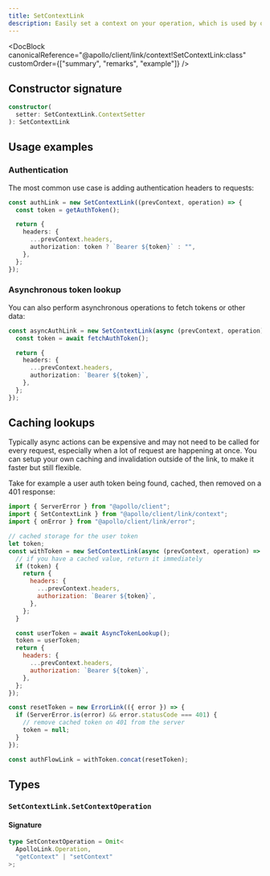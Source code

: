 ```yaml
---
title: SetContextLink
description: Easily set a context on your operation, which is used by other links further down the chain.
---
```


<DocBlock
  canonicalReference="@apollo/client/link/context!SetContextLink:class"
  customOrder={["summary", "remarks", "example"]}
/>

## Constructor signature

```ts
constructor(
  setter: SetContextLink.ContextSetter
): SetContextLink
```

## Usage examples

### Authentication

The most common use case is adding authentication headers to requests:

```ts
const authLink = new SetContextLink((prevContext, operation) => {
  const token = getAuthToken();

  return {
    headers: {
      ...prevContext.headers,
      authorization: token ? `Bearer ${token}` : "",
    },
  };
});
```

### Asynchronous token lookup

You can also perform asynchronous operations to fetch tokens or other data:

```ts
const asyncAuthLink = new SetContextLink(async (prevContext, operation) => {
  const token = await fetchAuthToken();

  return {
    headers: {
      ...prevContext.headers,
      authorization: `Bearer ${token}`,
    },
  };
});
```

## Caching lookups

Typically async actions can be expensive and may not need to be called for every request, especially when a lot of request are happening at once. You can setup your own caching and invalidation outside of the link, to make it faster but still flexible.

Take for example a user auth token being found, cached, then removed on a 401 response:

```js
import { ServerError } from "@apollo/client";
import { SetContextLink } from "@apollo/client/link/context";
import { onError } from "@apollo/client/link/error";

// cached storage for the user token
let token;
const withToken = new SetContextLink(async (prevContext, operation) => {
  // if you have a cached value, return it immediately
  if (token) {
    return {
      headers: {
        ...prevContext.headers,
        authorization: `Bearer ${token}`,
      },
    };
  }

  const userToken = await AsyncTokenLookup();
  token = userToken;
  return {
    headers: {
      ...prevContext.headers,
      authorization: `Bearer ${token}`,
    },
  };
});

const resetToken = new ErrorLink(({ error }) => {
  if (ServerError.is(error) && error.statusCode === 401) {
    // remove cached token on 401 from the server
    token = null;
  }
});

const authFlowLink = withToken.concat(resetToken);
```

## Types

<FunctionDetails
  canonicalReference="@apollo/client/link/context!SetContextLink.SetContextLinkDocumentationTypes.ContextSetter:function(1)"
  headingLevel={3}
  result={false}
  displayName="SetContextLink.ContextSetter"
/>

### `SetContextLink.SetContextOperation`

<DocBlock canonicalReference="@apollo/client/link/context!SetContextLink.SetContextOperation:type" />

#### Signature

```ts
type SetContextOperation = Omit<
  ApolloLink.Operation,
  "getContext" | "setContext"
>;
```
